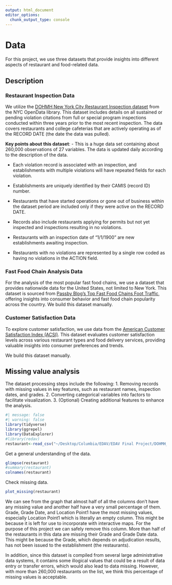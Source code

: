 ```yaml
---
output: html_document
editor_options: 
  chunk_output_type: console
---
```

# Data
For this project, we use three datasets that provide insights into different aspects of restaurant and food-related data.

## Description
### Restaurant Inspection Data

We utilize the [DOHMH New York City Restaurant Inspection dataset](https://data.cityofnewyork.us/Health/DOHMH-New-York-City-Restaurant-Inspection-Results/43nn-pn8j/about_data) from the NYC OpenData library. This dataset includes details on all sustained or pending violation citations from full or special program inspections conducted within three years prior to the most recent inspection. The data covers restaurants and college cafeterias that are actively operating as of the RECORD DATE (the date the data was pulled).

**Key points about this dataset**:
- This is a huge data set containing about 260,000 observations of 27 variables. The data is updated daily according to the description of the data.

- Each violation record is associated with an inspection, and establishments with multiple violations will have repeated fields for each violation.

- Establishments are uniquely identified by their CAMIS (record ID) number.

- Restaurants that have started operations or gone out of business within the dataset period are included only if they were active on the RECORD DATE.

- Records also include restaurants applying for permits but not yet inspected and inspections resulting in no violations.

- Restaurants with an inspection date of “1/1/1900” are new establishments awaiting inspection.

- Restaurants with no violations are represented by a single row coded as having no violations in the ACTION field.

### Fast Food Chain Analysis Data

For the analysis of the most popular fast food chains, we use a dataset that provides nationwide data for the United States, not limited to New York. This dataset is sourced from [Passby Blog’s Top Fast Food Chains Foot Traffic](https://passby.com/blog/top-fast-food-chains-foot-traffic/), offering insights into consumer behavior and fast food chain popularity across the country.
We build this dataset manually.

### Customer Satisfaction Data

To explore customer satisfaction, we use data from the [American Customer Satisfaction Index (ACSI)](https://theacsi.org/industries/restaurant/food-delivery/). This dataset evaluates customer satisfaction levels across various restaurant types and food delivery services, providing valuable insights into consumer preferences and trends.

We build this dataset manually.

## Missing value analysis

The dataset processing steps include the following: 1. Removing records with missing values in key features, such as restaurant names, inspection dates, and grades. 2. Converting categorical variables into factors to facilitate visualization. 3. (Optional) Creating additional features to enhance the analysis.
```r
#| message: false
#| warning: false
library(tidyverse)
library(ggrepel)
library(DataExplorer)
#library(redav)
restaurant<-read_csv("~/Desktop/Columbia/EDAV/EDAV Final Project/DOHMH_New_York_City_Restaurant_Inspection_Results_20241210.csv")
```

Get a general understanding of the data.
```r
glimpse(restaurant)
#summary(restaurant)
colnames(restaurant)
```

Check missing data.
```r
plot_missing(restaurant)
```
We can see from the graph that almost half of all the columns don't have any missing value and another half have a very small percentage of them. Grade, Grade Date, and Location Point1 have the most missing values, especially Location Point1 which is literally an empty column. This might be because it is left for use to incorporate with interactive maps. For the purpose of this project we can safely remove this column. More than half of the restaurants in this data are missing their Grade and Grade Date data. This might be because the Grade, which depends on adjudication results, has not been issued to the establishment (the restaurants). 

In addition, since this dataset is compiled from several large administrative data systems, it contains some illogical values that could be a result of data entry or transfer errors, which would also lead to data missing. However, with more than 260,000 restaurants on the list, we think this percentage of missing values is acceptable. 
